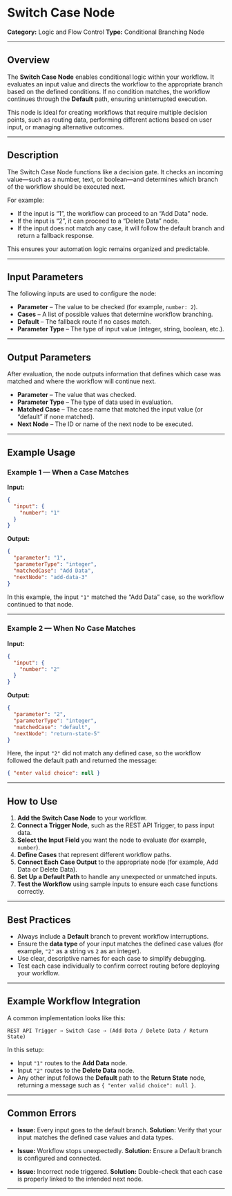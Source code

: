 # Switch Case Node

**Category:** Logic and Flow Control
**Type:** Conditional Branching Node

---

## Overview

The **Switch Case Node** enables conditional logic within your workflow.
It evaluates an input value and directs the workflow to the appropriate branch based on the defined conditions.
If no condition matches, the workflow continues through the **Default** path, ensuring uninterrupted execution.

This node is ideal for creating workflows that require multiple decision points, such as routing data, performing different actions based on user input, or managing alternative outcomes.

---

## Description

The Switch Case Node functions like a decision gate. It checks an incoming value—such as a number, text, or boolean—and determines which branch of the workflow should be executed next.

For example:

* If the input is “1”, the workflow can proceed to an “Add Data” node.
* If the input is “2”, it can proceed to a “Delete Data” node.
* If the input does not match any case, it will follow the default branch and return a fallback response.

This ensures your automation logic remains organized and predictable.

---

## Input Parameters

The following inputs are used to configure the node:

* **Parameter** – The value to be checked (for example, `number: 2`).
* **Cases** – A list of possible values that determine workflow branching.
* **Default** – The fallback route if no cases match.
* **Parameter Type** – The type of input value (integer, string, boolean, etc.).

---

## Output Parameters

After evaluation, the node outputs information that defines which case was matched and where the workflow will continue next.

* **Parameter** – The value that was checked.
* **Parameter Type** – The type of data used in evaluation.
* **Matched Case** – The case name that matched the input value (or “default” if none matched).
* **Next Node** – The ID or name of the next node to be executed.

---

## Example Usage

### Example 1 — When a Case Matches

**Input:**

```json
{
  "input": {
    "number": "1"
  }
}
```

**Output:**

```json
{
  "parameter": "1",
  "parameterType": "integer",
  "matchedCase": "Add Data",
  "nextNode": "add-data-3"
}
```

In this example, the input `"1"` matched the “Add Data” case, so the workflow continued to that node.

---

### Example 2 — When No Case Matches

**Input:**

```json
{
  "input": {
    "number": "2"
  }
}
```

**Output:**

```json
{
  "parameter": "2",
  "parameterType": "integer",
  "matchedCase": "default",
  "nextNode": "return-state-5"
}
```

Here, the input `"2"` did not match any defined case, so the workflow followed the default path and returned the message:

```json
{ "enter valid choice": null }
```

---

## How to Use

1. **Add the Switch Case Node** to your workflow.
2. **Connect a Trigger Node**, such as the REST API Trigger, to pass input data.
3. **Select the Input Field** you want the node to evaluate (for example, `number`).
4. **Define Cases** that represent different workflow paths.
5. **Connect Each Case Output** to the appropriate node (for example, Add Data or Delete Data).
6. **Set Up a Default Path** to handle any unexpected or unmatched inputs.
7. **Test the Workflow** using sample inputs to ensure each case functions correctly.

---

## Best Practices

* Always include a **Default** branch to prevent workflow interruptions.
* Ensure the **data type** of your input matches the defined case values (for example, `"2"` as a string vs `2` as an integer).
* Use clear, descriptive names for each case to simplify debugging.
* Test each case individually to confirm correct routing before deploying your workflow.

---

## Example Workflow Integration

A common implementation looks like this:

```
REST API Trigger → Switch Case → (Add Data / Delete Data / Return State)
```

In this setup:

* Input `"1"` routes to the **Add Data** node.
* Input `"2"` routes to the **Delete Data** node.
* Any other input follows the **Default** path to the **Return State** node, returning a message such as `{ "enter valid choice": null }`.

---

## Common Errors

* **Issue:** Every input goes to the default branch.
  **Solution:** Verify that your input matches the defined case values and data types.

* **Issue:** Workflow stops unexpectedly.
  **Solution:** Ensure a Default branch is configured and connected.

* **Issue:** Incorrect node triggered.
  **Solution:** Double-check that each case is properly linked to the intended next node.

---

